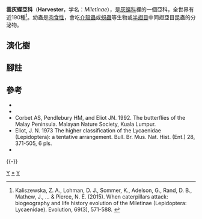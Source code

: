 {{NoteTA
|G1=Butterfly
}}
{{Automatic taxobox
| taxon = Miletinae
| image = Lycaenid Butterfly (Allotinus strigatus) (22957646764).jpg
| image_caption = 條銼灰蝶<br/>''Allotinus strigatus''
| authority = Reuter, 1896
| diversity = 共12屬；190種<br />[[灰蝶科分類列表#雲灰蝶亞科|族和屬列表]]
| diversity_link = 生物多樣性
| subdivision_ranks = 族
| subdivision = 
* [[大灰蝶族|大灰蝶族]] ''Liphyrini''
* [[毛足灰蝶族|毛足灰蝶族]] ''Lachnocnemini ''
* [[熙灰蝶族|熙灰蝶族]] ''Spalgini''
* [[雲灰蝶族|雲灰蝶族]] ''Miletini''
| synonyms =
* ''Gerydinae'' <small>(''Doherty''), 1886</small>
}}

'''雲灰蝶亞科'''（'''Harvester'''，学名：''Miletinae''），是[[灰蝶科|灰蝶科]]裡的一個亞科，全世界有近190種<ref>Kaliszewska, Z. A., Lohman, D. J., Sommer, K., Adelson, G., Rand, D. B., Mathew, J., ... & Pierce, N. E. (2015). When caterpillars attack: biogeography and life history evolution of the Miletinae (Lepidoptera: Lycaenidae). Evolution, 69(3), 571-588. {{en}}</ref>。幼蟲是[[肉食性|肉食性]]，會吃[[介殼蟲總科|介殼蟲]]或[[蚜總科|蚜蟲]]等生物或[[半翅目|半翅目]]中同翅亞目昆蟲的分泌物。

== 演化樹 ==
{{clade
|label1='''雲灰蝶亞科'''
|1={{clade
|1=[[大灰蝶族|大灰蝶族]] ''Liphyrini''
|2={{clade
|1=[[毛足灰蝶族|毛足灰蝶族]] ''Lachnocnemini ''
|2={{clade
|1=[[熙灰蝶族|熙灰蝶族]] ''Spalgini''
|2=[[雲灰蝶族|雲灰蝶族]] ''Miletini''}}}}}}}}

== 腳註 ==
{{reflist}}

== 參考 ==
* {{Commonscat-inline| Miletinae}}
* {{Wikispecies-inline| Miletinae}}
* Corbet AS, Pendlebury HM, and Eliot JN. 1992. The butterflies of the Malay Peninsula. Malayan Nature Society, Kuala Lumpur.
* Eliot, J. N. 1973 The higher classification of the Lycaenidae (Lepidoptera): a tentative arrangement. Bull. Br. Mus. Nat. Hist. (Ent.) 28, 371-505, 6 pls.
* {{Cite book | author = 寿建新 周尧 李宇飞 | title = 世界蝴蝶分類名錄 | location = 中國 | publisher = 陝西科學技術出版社 | date = 2006-04-01 | ISBN = 9787536936768 | language= zh-hans }}
{{Taxonbar}}

{{雲灰蝶亞科|state=expended}}
{{-}}
{{蝴蝶分類}}

[[Category:1896年描述的分类群|Y]]
[[Category:雲灰蝶亞科|*]]
[[Category:灰蝶科|Y]]